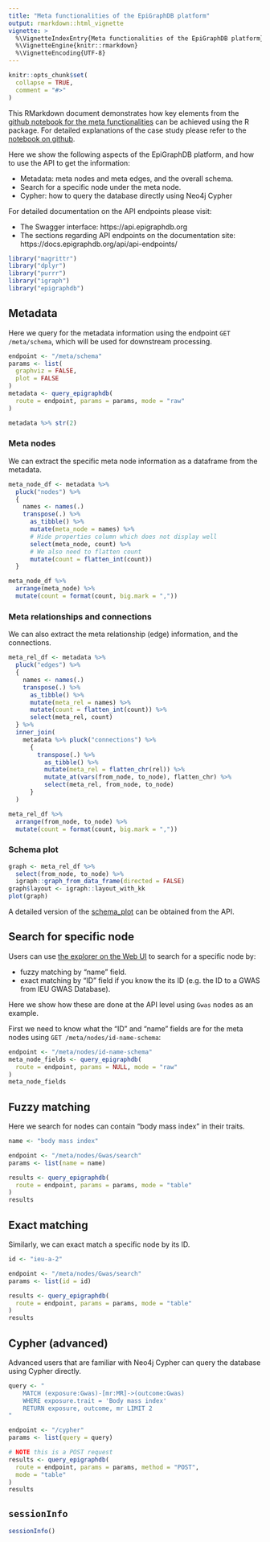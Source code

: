```yaml
---
title: "Meta functionalities of the EpiGraphDB platform"
output: rmarkdown::html_vignette
vignette: >
  %\VignetteIndexEntry{Meta functionalities of the EpiGraphDB platform}
  %\VignetteEngine{knitr::rmarkdown}
  %\VignetteEncoding{UTF-8}
---
```


```r
knitr::opts_chunk$set(
  collapse = TRUE,
  comment = "#>"
)
```

This RMarkdown document demonstrates how key elements from the
[github notebook for the meta functionalities](
https://github.com/MRCIEU/epigraphdb/blob/master/general-examples/platform-meta-functionalities.ipynb
) can be achieved using the R package.
For detailed explanations of the case study please refer to the
[notebook on github](
https://github.com/MRCIEU/epigraphdb/blob/master/general-examples/platform-meta-functionalities.ipynb
).

Here we show the following aspects of the EpiGraphDB platform, and how to use the API to get the information:

- Metadata: meta nodes and meta edges, and the overall schema.
- Search for a specific node under the meta node.
- Cypher: how to query the database directly using Neo4j Cypher

For detailed documentation on the API endpoints please visit:

- The Swagger interface: https://api.epigraphdb.org
- The sections regarding API endpoints on the documentation site:
  https://docs.epigraphdb.org/api/api-endpoints/

```r
library("magrittr")
library("dplyr")
library("purrr")
library("igraph")
library("epigraphdb")
```

## Metadata

Here we query for the metadata information using the endpoint `GET /meta/schema`, which will be used for downstream processing.

```r
endpoint <- "/meta/schema"
params <- list(
  graphviz = FALSE,
  plot = FALSE
)
metadata <- query_epigraphdb(
  route = endpoint, params = params, mode = "raw"
)

metadata %>% str(2)
```

### Meta nodes

We can extract the specific meta node information as a dataframe from the metadata.

```r
meta_node_df <- metadata %>%
  pluck("nodes") %>%
  {
    names <- names(.)
    transpose(.) %>%
      as_tibble() %>%
      mutate(meta_node = names) %>%
      # Hide properties column which does not display well
      select(meta_node, count) %>%
      # We also need to flatten count
      mutate(count = flatten_int(count))
  }

meta_node_df %>%
  arrange(meta_node) %>%
  mutate(count = format(count, big.mark = ","))
```

### Meta relationships and connections

We can also extract the meta relationship (edge) information, and the connections.

```r
meta_rel_df <- metadata %>%
  pluck("edges") %>%
  {
    names <- names(.)
    transpose(.) %>%
      as_tibble() %>%
      mutate(meta_rel = names) %>%
      mutate(count = flatten_int(count)) %>%
      select(meta_rel, count)
  } %>%
  inner_join(
    metadata %>% pluck("connections") %>%
      {
        transpose(.) %>%
          as_tibble() %>%
          mutate(meta_rel = flatten_chr(rel)) %>%
          mutate_at(vars(from_node, to_node), flatten_chr) %>%
          select(meta_rel, from_node, to_node)
      }
  )

meta_rel_df %>%
  arrange(from_node, to_node) %>%
  mutate(count = format(count, big.mark = ","))
```

### Schema plot

```r
graph <- meta_rel_df %>%
  select(from_node, to_node) %>%
  igraph::graph_from_data_frame(directed = FALSE)
graph$layout <- igraph::layout_with_kk
plot(graph)
```

A detailed version of the
[schema_plot](https://api.epigraphdb.org/meta/schema?graphviz=true&plot=true)
can be obtained from the API.

## Search for specific node

Users can use [the explorer on the Web UI](https://dev.epigraphdb.org/explore) to search for a specific node by:

- fuzzy matching by "name" field.
- exact matching by "ID" field if you know the its ID (e.g. the ID to a GWAS from IEU GWAS Database).

Here we show how these are done at the API level using `Gwas` nodes as an example.

 First we need to know what the "ID" and "name" fields are for the meta nodes using `GET /meta/nodes/id-name-schema`:

```r
endpoint <- "/meta/nodes/id-name-schema"
meta_node_fields <- query_epigraphdb(
  route = endpoint, params = NULL, mode = "raw"
)
meta_node_fields
```

## Fuzzy matching

Here we search for nodes can contain "body mass index" in their traits.

```r
name <- "body mass index"

endpoint <- "/meta/nodes/Gwas/search"
params <- list(name = name)

results <- query_epigraphdb(
  route = endpoint, params = params, mode = "table"
)
results
```

## Exact matching

Similarly, we can exact match a specific node by its ID.

```r
id <- "ieu-a-2"

endpoint <- "/meta/nodes/Gwas/search"
params <- list(id = id)

results <- query_epigraphdb(
  route = endpoint, params = params, mode = "table"
)
results
```

## Cypher (advanced)

Advanced users that are familiar with Neo4j Cypher can query the database using Cypher directly.

```r
query <- "
    MATCH (exposure:Gwas)-[mr:MR]->(outcome:Gwas)
    WHERE exposure.trait = 'Body mass index'
    RETURN exposure, outcome, mr LIMIT 2
"

endpoint <- "/cypher"
params <- list(query = query)

# NOTE this is a POST request
results <- query_epigraphdb(
  route = endpoint, params = params, method = "POST",
  mode = "table"
)
results
```


## `sessionInfo`

```r
sessionInfo()
```
